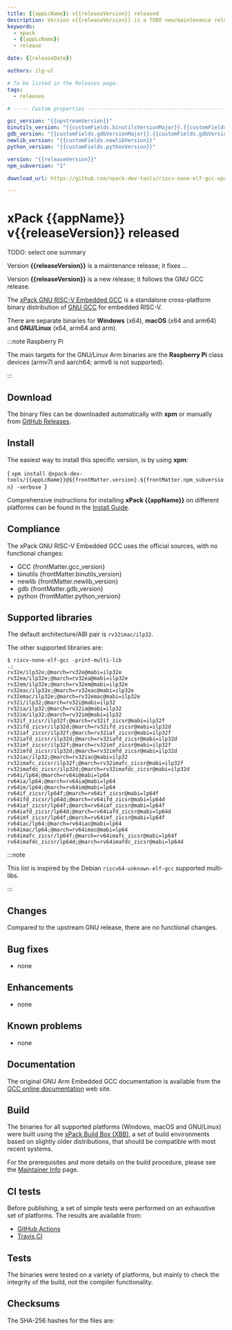 ```yaml
---
title: {{appLcName}} v{{releaseVersion}} released
description: Version v{{releaseVersion}} is a TODO new/maintenance release
keywords:
  - xpack
  - {{appLcName}}
  - release

date: {{releaseDate}}

authors: ilg-ul

# To be listed in the Releases page.
tags:
  - releases

# ----- Custom properties -----------------------------------------------------

gcc_version: "{{upstreamVersion}}"
binutils_version: "{{customFields.binutilsVersionMajor}}.{{customFields.binutilsVersionMinor}}"
gdb_version: "{{customFields.gdbVersionMajor}}.{{customFields.gdbVersionMinor}}"
newlib_version: "{{customFields.newlibVersion}}"
python_version: "{{customFields.pythonVersion}}"

version: "{{releaseVersion}}"
npm_subversion: "1"

download_url: https://github.com/xpack-dev-tools/riscv-none-elf-gcc-xpack/releases/tag/v{{releaseVersion}}/

---
```


# xPack {{appName}} v{{releaseVersion}} released

TODO: select one summary

Version **{{releaseVersion}}** is a maintenance release; it fixes ...

Version **{{releaseVersion}}** is a new release; it follows the GNU GCC release.

<!-- truncate -->



The [xPack GNU RISC-V Embedded GCC](/)
is a standalone cross-platform binary distribution of
[GNU GCC](https://gcc.gnu.org/releases.html) for embedded RISC-V.

There are separate binaries for **Windows** (x64),
**macOS** (x64 and arm64)
and **GNU/Linux** (x64, arm64 and arm).

:::note Raspberry Pi

The main targets for the GNU/Linux Arm
binaries are the **Raspberry Pi** class devices (armv7l and aarch64;
armv6 is not supported).

:::

## Download

The binary files can be downloaded automatically with **xpm** or manually
from <a href={frontMatter.download_url}>GitHub Releases</a>.

<Prerequisites/>

## Install

The easiest way to install this specific version, is by using **xpm**:

<CodeBlock language="console"> {
`xpm install @xpack-dev-tools/{{appLcName}}@${frontMatter.version}.${frontMatter.npm_subversion} -verbose
`} </CodeBlock>

Comprehensive instructions for installing **xPack {{appName}}** on different platforms
can be found in the [Install Guide](/docs/install/).

## Compliance

The xPack GNU RISC-V Embedded GCC uses the official sources,
with no functional changes:

- GCC {frontMatter.gcc_version}
- binutils {frontMatter.binutils_version}
- newlib {frontMatter.newlib_version}
- gdb {frontMatter.gdb_version}
- python {frontMatter.python_version}

## Supported libraries

The default architecture/ABI pair is `rv32imac/ilp32`.

The other supported libraries are:

```console
$ riscv-none-elf-gcc -print-multi-lib
.;
rv32e/ilp32e;@march=rv32e@mabi=ilp32e
rv32ea/ilp32e;@march=rv32ea@mabi=ilp32e
rv32em/ilp32e;@march=rv32em@mabi=ilp32e
rv32eac/ilp32e;@march=rv32eac@mabi=ilp32e
rv32emac/ilp32e;@march=rv32emac@mabi=ilp32e
rv32i/ilp32;@march=rv32i@mabi=ilp32
rv32ia/ilp32;@march=rv32ia@mabi=ilp32
rv32im/ilp32;@march=rv32im@mabi=ilp32
rv32if_zicsr/ilp32f;@march=rv32if_zicsr@mabi=ilp32f
rv32ifd_zicsr/ilp32d;@march=rv32ifd_zicsr@mabi=ilp32d
rv32iaf_zicsr/ilp32f;@march=rv32iaf_zicsr@mabi=ilp32f
rv32iafd_zicsr/ilp32d;@march=rv32iafd_zicsr@mabi=ilp32d
rv32imf_zicsr/ilp32f;@march=rv32imf_zicsr@mabi=ilp32f
rv32imfd_zicsr/ilp32d;@march=rv32imfd_zicsr@mabi=ilp32d
rv32iac/ilp32;@march=rv32iac@mabi=ilp32
rv32imafc_zicsr/ilp32f;@march=rv32imafc_zicsr@mabi=ilp32f
rv32imafdc_zicsr/ilp32d;@march=rv32imafdc_zicsr@mabi=ilp32d
rv64i/lp64;@march=rv64i@mabi=lp64
rv64ia/lp64;@march=rv64ia@mabi=lp64
rv64im/lp64;@march=rv64im@mabi=lp64
rv64if_zicsr/lp64f;@march=rv64if_zicsr@mabi=lp64f
rv64ifd_zicsr/lp64d;@march=rv64ifd_zicsr@mabi=lp64d
rv64iaf_zicsr/lp64f;@march=rv64iaf_zicsr@mabi=lp64f
rv64iafd_zicsr/lp64d;@march=rv64iafd_zicsr@mabi=lp64d
rv64imf_zicsr/lp64f;@march=rv64imf_zicsr@mabi=lp64f
rv64iac/lp64;@march=rv64iac@mabi=lp64
rv64imac/lp64;@march=rv64imac@mabi=lp64
rv64imafc_zicsr/lp64f;@march=rv64imafc_zicsr@mabi=lp64f
rv64imafdc_zicsr/lp64d;@march=rv64imafdc_zicsr@mabi=lp64d
```

:::note

This list is inspired by the Debian `riscv64-unknown-elf-gcc` supported multi-libs.

:::

## Changes

Compared to the upstream GNU release, there are no functional changes.

## Bug fixes

- none

## Enhancements

- none

## Known problems

- none

## Documentation

The original GNU Arm Embedded GCC documentation is available from the
[GCC online documentation](https://gcc.gnu.org/onlinedocs/) web site.

## Build

The binaries for all supported platforms
(Windows, macOS and GNU/Linux) were built using the
[xPack Build Box (XBB)](https://xpack.github.io/xbb/), a set
of build environments based on slightly older distributions, that should be
compatible with most recent systems.

For the prerequisites and more details on the build procedure, please see the
[Maintainer Info](/docs/maintainer/) page.

## CI tests

Before publishing, a set of simple tests were performed on an exhaustive
set of platforms. The results are available from:

- [GitHub Actions](https://github.com/xpack-dev-tools/riscv-none-elf-gcc-xpack/actions/)
- [Travis CI](https://app.travis-ci.com/github/xpack-dev-tools/riscv-none-elf-gcc-xpack/builds/)

## Tests

The binaries were tested on a variety of platforms,
but mainly to check the integrity of the
build, not the compiler functionality.

## Checksums

The SHA-256 hashes for the files are:
